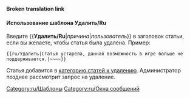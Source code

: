 <noinclude>'''Broken translation link'''{{en/-}}</noinclude>{{ambox
| type  = delete
| text  = Данная статья помечена к удалению.<p><strong>Причина:</strong> {{{1|Не приводится}}}</p><p><strong>Запрос:</strong> {{{2|Не приведен}}}</p>
}}<includeonly>{{{3|[[Category:en/Requests for deletion]]}}}</includeonly><noinclude>

====Использование шаблона Удалить/Ru====
Введите <nowiki>{{</nowiki>'''Удалить/Ru'''|''причина''|''пользователь''<nowiki>}}</nowiki> в заголовок статьи, если вы желаете, чтобы статья была удалена. Пример:
<pre>{{ru/Удалить|Статья устарела, данная возможность в игре больше не поддерживается.|~~~~}}</pre>
Статья добавится в [[Category/en/Requests for deletion|категорию статей к удалению]]. Администратор позднее рассмотрит запрос на удаление.

[[Category:ru/Шаблоны]][[Category:ru/Окна сообщений]]</noinclude>